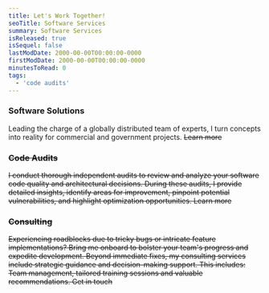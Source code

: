 ```yaml
---
title: Let's Work Together!
seoTitle: Software Services
summary: Software Services
isReleased: true
isSequel: false
lastModDate: 2000-00-00T00:00:00-0000
firstModDate: 2000-00-00T00:00:00-0000
minutesToRead: 0
tags:
  - 'code audits'
---
```

<H3>Software Solutions</H3>
<C>
Leading the charge of a globally distributed  <L href="/services/glossary#team">team</L> of experts, I turn concepts into reality for commercial and government projects.
<S/>
<L href="/services/full-software-solution">Learn more</L>
</C>
<H3>Code Audits</H3>
<C>
I conduct thorough <L href="/blog/independent-code-audit">independent audits</L> to review and analyze your software code <L href="/blog/tag/quality">quality</L> and architectural decisions. During these audits, I provide detailed insights, identify areas for improvement, pinpoint potential vulnerabilities, and highlight optimization opportunities.
<S/>
<L href="/services/code-audits">Learn more</L>
</C>
<H3>Consulting</H3>
<C>
Experiencing roadblocks due to tricky <L href="/services/glossary#tickets">bugs</L> or intricate <L href="/services/glossary#tickets">feature</L> implementations? Bring me onboard to bolster your team's progress and expedite development. Beyond immediate fixes, my consulting services include strategic guidance and decision-making support. This includes: Team management, tailored training sessions and valuable recommendations.
 <S/><L href="/contact">Get in touch</L>
</C>
